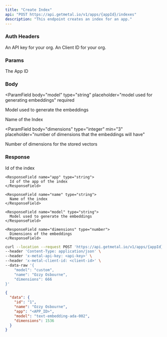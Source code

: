 ```yaml
---
title: "Create Index"
api: "POST https://api.getmetal.io/v1/apps/{appId}/indexes"
description: "This endpoint creates an index for an app."
---
```


### Auth Headers

<ParamField required header="x-metal-api-key" type="string">
  An API key for your org.
</ParamField>

<ParamField required header="x-metal-client-id" type="string">
  An Client ID for your org.
</ParamField>

### Params

<ParamField required path="appId" type="string">
  The App ID
</ParamField>

### Body

<ParamField
  body="model"
  type="string"
  placeholder="model used for generating embeddings"
  required
>
  Model used to generate the embeddings
</ParamField>

<ParamField body="name" type="string" placeholder="name of the index" required>
  Name of the Index
</ParamField>

<ParamField
  body="dimensions"
  type="integer"
  min="3"
  placeholder="number of dimensions that the embeddings will have"
>
  Number of dimensions for the stored vectors
</ParamField>

### Response

<ResponseField name="data" type="Index Object">
  <Expandable title="properties">
    <ResponseField name="id" type="string">
      Id of the index
    </ResponseField>

    <ResponseField name="app" type="string">
      Id of the app of the index
    </ResponseField>

    <ResponseField name="name" type="string">
      Name of the index
    </ResponseField>

    <ResponseField name="model" type="string">
      Model used to generate the embeddings
    </ResponseField>

    <ResponseField name="dimensions" type="number">
      Dimensions of the embeddings
    </ResponseField>

  </Expandable>
</ResponseField>

<RequestExample>

```bash Example Request
curl --location --request POST 'https://api.getmetal.io/v1/apps/{appId}/indexes' \
--header 'Content-Type: application/json' \
--header 'x-metal-api-key: <api-key>' \
--header 'x-metal-client-id: <client-id>' \
--data-raw '{
    "model": "custom",
    "name": "Ozzy Osbourne",
    "dimensions": 666
}'
```

</RequestExample>

<ResponseExample>

```json Response
{
  "data": {
    "id": "1",
    "name": "Ozzy Osbourne",
    "app": "<APP_ID>",
    "model": "text-embedding-ada-002",
    "dimensions": 1536
  }
}
```

</ResponseExample>
